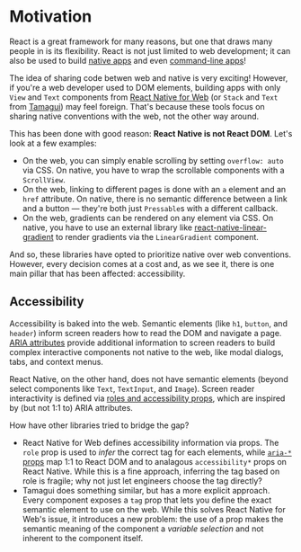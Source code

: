 # Motivation

React is a great framework for many reasons, but one that draws many people in is its flexibility. React is not just limited to web development; it can also be used to build [native apps](https://reactnative.dev/) and even [command-line apps](https://github.com/vadimdemedes/ink)!

The idea of sharing code betwen web and native is very exciting! However, if you're a web developer used to DOM elements, building apps with only `View` and `Text` components from [React Native for Web](https://necolas.github.io/react-native-web/) (or `Stack` and `Text` from [Tamagui](https://tamagui.dev/)) may feel foreign. That's because these tools focus on sharing native conventions with the web, not the other way around.

This has been done with good reason: **React Native is not React DOM**. Let's look at a few examples:

- On the web, you can simply enable scrolling by setting `overflow: auto` via CSS. On native, you have to wrap the scrollable components with a `ScrollView`.
- On the web, linking to different pages is done with an `a` element and an `href` attribute. On native, there is no semantic difference between a link and a button — they're both just `Pressable`s with a different callback.
- On the web, gradients can be rendered on any element via CSS. On native, you have to use an external library like [react-native-linear-gradient](https://github.com/react-native-linear-gradient/react-native-linear-gradient) to render gradients via the `LinearGradient` component.

And so, these libraries have opted to prioritize native over web conventions. However, every decision comes at a cost and, as we see it, there is one main pillar that has been affected: accessibility.

## Accessibility

Accessibility is baked into the web. Semantic elements (like `h1`, `button`, and `header`) inform screen readers how to read the DOM and navigate a page. [ARIA attributes](https://developer.mozilla.org/en-US/docs/Web/Accessibility/ARIA/Attributes) provide additional information to screen readers to build complex interactive components not native to the web, like modal dialogs, tabs, and context menus.

React Native, on the other hand, does not have semantic elements (beyond select components like `Text`, `TextInput`, and `Image`). Screen reader interactivity is defined via [roles and accessibility props](https://reactnative.dev/docs/accessibility), which are inspired by (but not 1:1 to) ARIA attributes.

How have other libraries tried to bridge the gap?

- React Native for Web defines accessibility information via props. The `role` prop is used to _infer_ the correct tag for each elements, while [`aria-*` props](https://necolas.github.io/react-native-web/docs/accessibility/) map 1:1 to React DOM and to analagous `accessibility*` props on React Native. While this is a fine approach, inferring the tag based on role is fragile; why not just let engineers choose the tag directly?
- Tamagui does something similar, but has a more explicit approach. Every component exposes a `tag` prop that lets you define the exact semantic element to use on the web. While this solves React Native for Web's issue, it introduces a new problem: the use of a prop makes the semantic meaning of the component a _variable selection_ and not inherent to the component itself.
